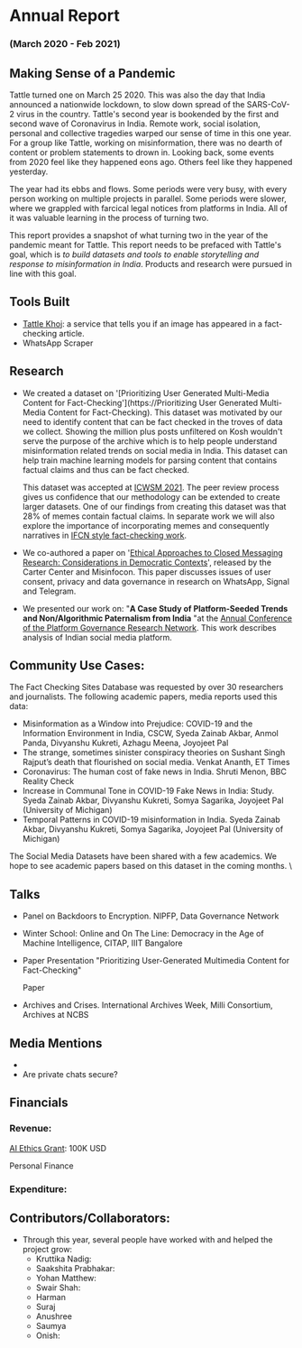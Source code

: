 # Annual Report

### (March 2020 - Feb 2021)

## Making Sense of a Pandemic

Tattle turned one on March 25 2020. This was also the day that India announced a nationwide lockdown, to slow down spread of the SARS-CoV-2 virus in the country. Tattle's second year is bookended by the first and second wave of Coronavirus in India. Remote work, social isolation, personal and collective tragedies warped our sense of time in this one year. For a group like Tattle, working on misinformation, there was no dearth of content or problem statements to drown in. Looking back, some events from 2020 feel like they happened eons ago. Others feel like they happened yesterday.

The year had its ebbs and flows. Some periods were very busy, with every person working on multiple projects in parallel. Some periods were slower, where we grappled with farcical legal notices from platforms in India. All of it was valuable learning in the process of turning two.

This report provides a snapshot of what turning two in the year of the pandemic meant for Tattle. This report needs to be prefaced with Tattle's goal, which is _to build datasets and tools to enable storytelling and response to misinformation in India_. Products and research were pursued in line with this goal.

## Tools Built

- [Tattle Khoj](https://services.tattle.co.in/khoj/): a service that tells you if an image has appeared in a fact-checking article.
- WhatsApp Scraper

## Research

- We created a dataset on '[Prioritizing User Generated Multi-Media Content for Fact-Checking'](https://Prioritizing User Generated Multi-Media Content for Fact-Checking). This dataset was motivated by our need to identify content that can be fact checked in the troves of data we collect. Showing the million plus posts unfiltered on Kosh wouldn't serve the purpose of the archive which is to help people understand misinformation related trends on social media in India. This dataset can help train machine learning models for parsing content that contains factual claims and thus can be fact checked.

  This dataset was accepted at [ICWSM 2021](https://icwsm.org/2021/#accepted_papers). The peer review process gives us confidence that our methodology can be extended to create larger datasets. One of our findings from creating this dataset was that 28% of memes contain factual claims. In separate work we will also explore the importance of incorporating memes and consequently narratives in [IFCN style fact-checking work](https://www.buzzfeednews.com/article/craigsilverman/facebook-and-fact-checkers-fight-fake-news).

- We co-authored a paper on '[Ethical Approaches to Closed Messaging Research: Considerations in Democratic Contexts](https://electionstandards.cartercenter.org/verifying-elections-misinfocon2020/ethical-approaches-to-closed-messaging-research-considerations-in-democratic-contexts/)', released by the Carter Center and Misinfocon. This paper discusses issues of user consent, privacy and data governance in research on WhatsApp, Signal and Telegram.
- We presented our work on: "**A Case Study of Platform-Seeded Trends and Non/Algorithmic Paternalism from India** "at the [Annual Conference of the Platform Governance Research Network](https://www.platgov.net/program.pdf). This work describes analysis of Indian social media platform.

## Community Use Cases:

The Fact Checking Sites Database was requested by over 30 researchers and journalists. The following academic papers, media reports used this data:

- Misinformation as a Window into Prejudice: COVID-19 and the Information Environment in India, CSCW, Syeda Zainab Akbar, Anmol Panda, Divyanshu Kukreti, Azhagu Meena, Joyojeet Pal
- The strange, sometimes sinister conspiracy theories on Sushant Singh Rajput’s death that flourished on social media. Venkat Ananth, ET Times
- Coronavirus: The human cost of fake news in India. Shruti Menon, BBC Reality Check
- Increase in Communal Tone in COVID-19 Fake News in India: Study. Syeda Zainab Akbar, Divyanshu Kukreti, Somya Sagarika, Joyojeet Pal (University of Michigan)
- Temporal Patterns in COVID-19 misinformation in India. Syeda Zainab Akbar, Divyanshu Kukreti, Somya Sagarika, Joyojeet Pal (University of Michigan)

The Social Media Datasets have been shared with a few academics. We hope to see academic papers based on this dataset in the coming months. \

## Talks

- Panel on Backdoors to Encryption. NIPFP, Data Governance Network
- Winter School: Online and On The Line: Democracy in the Age of Machine Intelligence, CITAP, IIIT Bangalore
- Paper Presentation "Prioritizing User-Generated Multimedia Content for Fact-Checking"

  Paper

- Archives and Crises. International Archives Week, Milli Consortium, Archives at NCBS

## Media Mentions

-
- Are private chats secure?

## Financials

### Revenue:

[AI Ethics Grant](https://aiethicsinitiative.org/news/2019/3/12/announcing-the-winners-of-the-ai-and-the-news-open-challenge): 100K USD

Personal Finance

### Expenditure:

## Contributors/Collaborators:

- Through this year, several people have worked with and helped the project grow:
  - Kruttika Nadig:
  - Saakshita Prabhakar:
  - Yohan Matthew:
  - Swair Shah:
  - Harman
  - Suraj
  - Anushree
  - Saumya
  - Onish:
